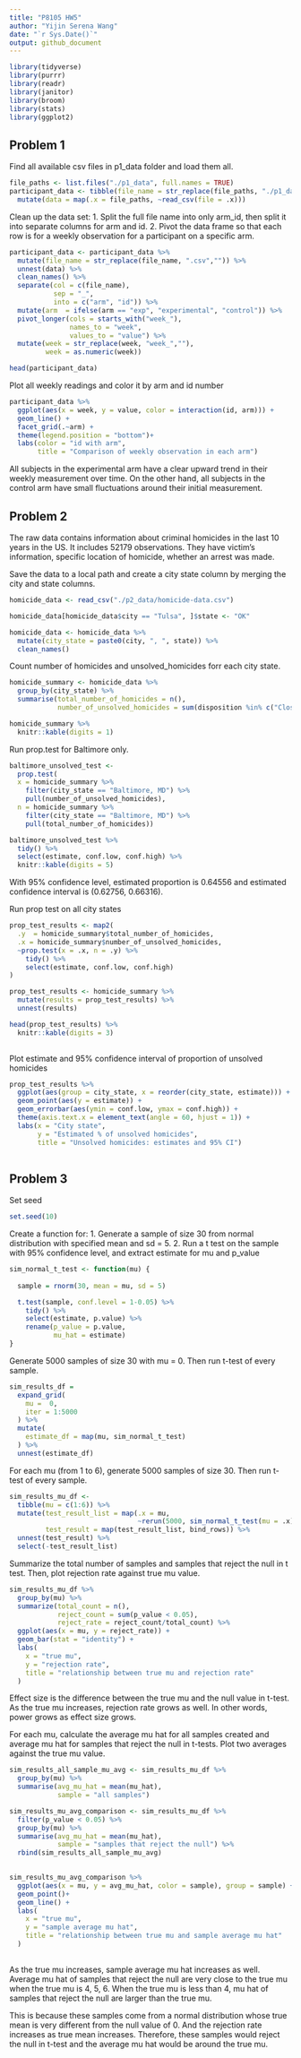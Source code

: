 ```yaml
---
title: "P8105 HW5"
author: "Yijin Serena Wang"
date: "`r Sys.Date()`"
output: github_document
---
```


```r
library(tidyverse)
library(purrr)
library(readr)
library(janitor)
library(broom)
library(stats)
library(ggplot2)
```


## Problem 1

Find all available csv files in p1_data folder and load them all. 
```r
file_paths <- list.files("./p1_data", full.names = TRUE)
participant_data <- tibble(file_name = str_replace(file_paths, "./p1_data/","")) %>%
  mutate(data = map(.x = file_paths, ~read_csv(file = .x)))
```
Clean up the data set:
1. Split the full file name into only arm_id, then split it into separate columns for arm and id.
2. Pivot the data frame so that each row is for a weekly observation for a participant on a specific arm.
```r
participant_data <- participant_data %>%
  mutate(file_name = str_replace(file_name, ".csv","")) %>%
  unnest(data) %>%
  clean_names() %>%
  separate(col = c(file_name),
           sep = "_",
           into = c("arm", "id")) %>%
  mutate(arm  = ifelse(arm == "exp", "experimental", "control")) %>%
  pivot_longer(cols = starts_with("week_"),
               names_to = "week",
               values_to = "value") %>%
  mutate(week = str_replace(week, "week_",""),
         week = as.numeric(week))
```

```r
head(participant_data)
```

Plot all weekly readings and color it by arm and id number
```r
participant_data %>%
  ggplot(aes(x = week, y = value, color = interaction(id, arm))) +
  geom_line() +
  facet_grid(.~arm) +
  theme(legend.position = "bottom")+
  labs(color = "id with arm",
       title = "Comparison of weekly observation in each arm")

```

All subjects in the experimental arm have a clear upward trend in their weekly measurement over time. On the other hand, all subjects in the control arm have small fluctuations around their initial measurement.

## Problem 2

The raw data contains information about criminal homicides in the last 10 years in the US. It includes 52179 observations. They have victim's information, specific location of homicide, whether an arrest was made.

Save the data to a local path and create a city state column by merging the city and state columns.
```r
homicide_data <- read_csv("./p2_data/homicide-data.csv") 

homicide_data[homicide_data$city == "Tulsa", ]$state <- "OK"

homicide_data <- homicide_data %>%
  mutate(city_state = paste0(city, ", ", state)) %>%
  clean_names() 
```
Count number of homicides and unsolved_homicides forr each city state.
```r
homicide_summary <- homicide_data %>%
  group_by(city_state) %>%
  summarise(total_number_of_homicides = n(),
            number_of_unsolved_homicides = sum(disposition %in% c("Closed without arrest", "Open/No arrest"))) 

homicide_summary %>%
  knitr::kable(digits = 1)
```
Run prop.test for Baltimore only.
```r
baltimore_unsolved_test <- 
  prop.test(
  x = homicide_summary %>% 
    filter(city_state == "Baltimore, MD") %>%
    pull(number_of_unsolved_homicides),
  n = homicide_summary %>% 
    filter(city_state == "Baltimore, MD") %>%
    pull(total_number_of_homicides))

baltimore_unsolved_test %>% 
  tidy() %>%
  select(estimate, conf.low, conf.high) %>%
  knitr::kable(digits = 5)
```
With 95% confidence level, estimated proportion is 0.64556 and estimated confidence interval is (0.62756, 0.66316).

Run prop test on all city states
```r
prop_test_results <- map2(
  .y  = homicide_summary$total_number_of_homicides,
  .x = homicide_summary$number_of_unsolved_homicides,
  ~prop.test(x = .x, n = .y) %>% 
    tidy() %>% 
    select(estimate, conf.low, conf.high)
)

prop_test_results <- homicide_summary %>%
  mutate(results = prop_test_results) %>%
  unnest(results) 
```


```r
head(prop_test_results) %>%
  knitr::kable(digits = 3)
  
```
Plot estimate and 95% confidence interval of proportion of unsolved homicides
```r
prop_test_results %>%
  ggplot(aes(group = city_state, x = reorder(city_state, estimate))) + 
  geom_point(aes(y = estimate)) +
  geom_errorbar(aes(ymin = conf.low, ymax = conf.high)) +
  theme(axis.text.x = element_text(angle = 60, hjust = 1)) +
  labs(x = "City state", 
       y = "Estimated % of unsolved homicides",
       title = "Unsolved homicides: estimates and 95% CI")
  
```


## Problem 3

Set seed
```r
set.seed(10)
```

Create a function for:
1. Generate a sample of size 30 from normal distribution with specified mean and sd = 5.
2. Run a t test on the sample with 95% confidence level, and extract estimate for mu and p_value
```r
sim_normal_t_test <- function(mu) {
  
  sample = rnorm(30, mean = mu, sd = 5)

  t.test(sample, conf.level = 1-0.05) %>%
    tidy() %>%
    select(estimate, p.value) %>%
    rename(p_value = p.value,
           mu_hat = estimate)
}
```

Generate 5000 samples of size 30 with mu = 0. Then run t-test of every sample.
```r
sim_results_df = 
  expand_grid(
    mu =  0,
    iter = 1:5000
  ) %>% 
  mutate(
    estimate_df = map(mu, sim_normal_t_test)
  ) %>% 
  unnest(estimate_df)
```
For each mu (from 1 to 6), generate 5000 samples of size 30. Then run t-test of every sample.

```r
sim_results_mu_df <- 
  tibble(mu = c(1:6)) %>%
  mutate(test_result_list = map(.x = mu, 
                                ~rerun(5000, sim_normal_t_test(mu = .x))),
         test_result = map(test_result_list, bind_rows)) %>%
  unnest(test_result) %>%
  select(-test_result_list)
```


Summarize the total number of samples and samples that reject the null in t test. Then, plot rejection rate against true mu value.
```r
sim_results_mu_df %>%
  group_by(mu) %>%
  summarize(total_count = n(),
            reject_count = sum(p_value < 0.05),
            reject_rate = reject_count/total_count) %>%
  ggplot(aes(x = mu, y = reject_rate)) +
  geom_bar(stat = "identity") +
  labs(
    x = "true mu",
    y = "rejection rate",
    title = "relationship between true mu and rejection rate"
  )

```

Effect size is the difference between the true mu and the null value in t-test. As the true mu increases, rejection rate grows as well. In other words, power grows as effect size grows.

For each mu, calculate the average mu hat for all samples created and average mu hat for samples that reject the null in t-tests. Plot two averages against the true mu value. 
```r
sim_results_all_sample_mu_avg <- sim_results_mu_df %>%
  group_by(mu) %>%
  summarise(avg_mu_hat = mean(mu_hat),
            sample = "all samples") 

sim_results_mu_avg_comparison <- sim_results_mu_df %>%
  filter(p_value < 0.05) %>%
  group_by(mu) %>%
  summarise(avg_mu_hat = mean(mu_hat),
            sample = "samples that reject the null") %>%
  rbind(sim_results_all_sample_mu_avg)
  

sim_results_mu_avg_comparison %>%
  ggplot(aes(x = mu, y = avg_mu_hat, color = sample), group = sample) +
  geom_point()+
  geom_line() +
  labs(
    x = "true mu",
    y = "sample average mu hat",
    title = "relationship between true mu and sample average mu hat"
  )
  

```

As the true mu increases, sample average mu hat increases as well. Average mu hat of samples that reject the null are very close to the true mu when the true mu is 4, 5, 6. When the true mu is less than 4, mu hat of samples that reject the null are larger than the true mu. 

This is because these samples come from a normal distribution whose true mean is very different from the null value of 0. And the rejection rate increases as true mean increases. Therefore, these samples would reject the null in t-test and the average mu hat would be around the true mu. 
